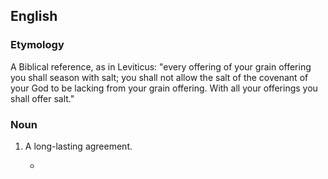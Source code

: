 ==English==

===Etymology===
A Biblical reference, as in Leviticus: "every offering of your grain offering you shall season with salt; you shall not allow the salt of the covenant of your God to be lacking from your grain offering. With all your offerings you shall offer salt."

===Noun===
{{en-noun|covenants of salt}}

# {{lb|en|archaic|idiomatic}} A long-lasting agreement.
#* {{quote-book
|year=1658
|author=Thomas Browne
|title=Pseudodoxia epidemica: or, Enquiries into very many received tenents, and commonly presumed truths
|page=306
|url=http://books.google.com/books?id=kSjH4tiEhGUC&pg=PA306&dq=%22covenant+of+salt%22&lr=&as_drrb_is=b&as_minm_is=0&as_miny_is=&as_maxm_is=0&as_maxy_is=1700&as_brr=0&cd=2#v=onepage&q=%22covenant%20of%20salt%22&f=false
|passage=... God gave the Kingdom unto David for ever, or by a '''Covenant of Salt'''.}}